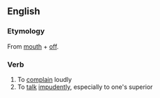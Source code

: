 ==English==

===Etymology===
From [[mouth]] + [[off]].

===Verb===
{{en-verb|mouths off|mouthing off|mouthed off}}

# To [[complain]] loudly
# To [[talk]] [[impudent]]ly, especially to one's superior